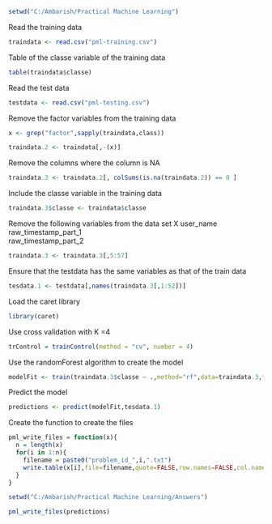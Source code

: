 
```r
setwd("C:/Ambarish/Practical Machine Learning")
```

Read the training data
```r
traindata <- read.csv("pml-training.csv")
```

Table of the classe variable of the training data
```r
table(traindata$classe)
```

Read the test data
```r
testdata <- read.csv("pml-testing.csv")
```

Remove the factor variables from the training data
```r
x <- grep("factor",sapply(traindata,class))

traindata.2 <- traindata[,-(x)]
```

Remove the columns where the column is NA
```r
traindata.3 <- traindata.2[, colSums(is.na(traindata.2)) == 0 ]
```

Include the classe variable in the training data
```r
traindata.3$classe <- traindata$classe
```

Remove the following variables from the data set
X
user_name
raw_timestamp_part_1    
raw_timestamp_part_2
```r
traindata.3 <- traindata.3[,5:57]
```

Ensure that the testdata has the same variables as that of the train data
```r
tesdata.1 <- testdata[,names(traindata.3[,1:52])]
```

Load the caret library
```r
library(caret)
```

Use cross validation with K =4
```r
trControl = trainControl(method = "cv", number = 4)
```

Use the randomForest algorithm to create the model
```r
modelFit <- train(traindata.3$classe ~ .,method="rf",data=traindata.3,trControl = trControl)
```

Predict the model
```r
predictions <- predict(modelFit,tesdata.1)
```

Create the function to create the files
```r
pml_write_files = function(x){
  n = length(x)
  for(i in 1:n){
    filename = paste0("problem_id_",i,".txt")
    write.table(x[i],file=filename,quote=FALSE,row.names=FALSE,col.names=FALSE)
  }
}
```

```r
setwd("C:/Ambarish/Practical Machine Learning/Answers")
```

```r
pml_write_files(predictions)
```


